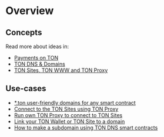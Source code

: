 # Overview

## Concepts

Read more about ideas in:

- [Payments on TON](https://blog.ton.org/ton-payments)
- [TON DNS & Domains](/v3/guidelines/web3/ton-dns/dns)
- [TON Sites, TON WWW and TON Proxy](https://blog.ton.org/ton-sites)

## Use-cases

- [\*.ton user-friendly domains for any smart contract](/v3/guidelines/web3/ton-dns/dns)
- [Connect to the TON Sites using TON Proxy](/v3/guidelines/web3/ton-proxy-sites/connect-with-ton-proxy)
- [Run own TON Proxy to connect to TON Sites](/v3/guidelines/web3/ton-proxy-sites/running-your-own-ton-proxy)
- [Link your TON Wallet or TON Site to a domain](/v3/guidelines/web3/ton-proxy-sites/site-and-domain-management)
- [How to make a subdomain using TON DNS smart contracts](/v3/guidelines/web3/ton-proxy-sites/site-and-domain-management#how-to-set-up-subdomains)
